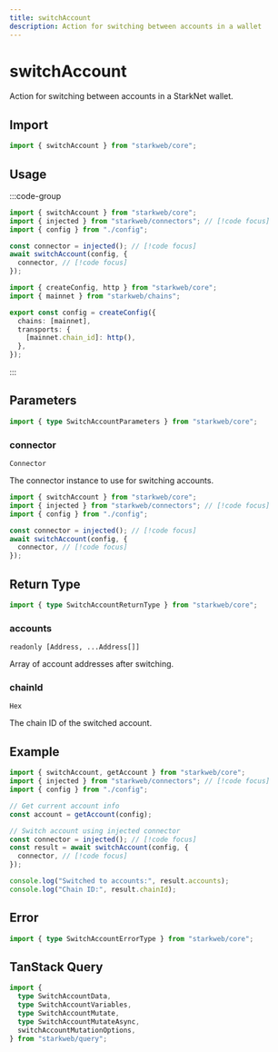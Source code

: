 ```yaml
---
title: switchAccount
description: Action for switching between accounts in a wallet
---
```


# switchAccount

Action for switching between accounts in a StarkNet wallet.

## Import

```ts
import { switchAccount } from "starkweb/core";
```

## Usage

:::code-group

```ts [index.ts]
import { switchAccount } from "starkweb/core";
import { injected } from "starkweb/connectors"; // [!code focus]
import { config } from "./config";

const connector = injected(); // [!code focus]
await switchAccount(config, {
  connector, // [!code focus]
});
```

```ts [config.ts]
import { createConfig, http } from "starkweb/core";
import { mainnet } from "starkweb/chains";

export const config = createConfig({
  chains: [mainnet],
  transports: {
    [mainnet.chain_id]: http(),
  },
});
```

:::

## Parameters

```ts
import { type SwitchAccountParameters } from "starkweb/core";
```

### connector

`Connector`

The connector instance to use for switching accounts.

```ts [index.ts]
import { switchAccount } from "starkweb/core";
import { injected } from "starkweb/connectors"; // [!code focus]
import { config } from "./config";

const connector = injected(); // [!code focus]
await switchAccount(config, {
  connector, // [!code focus]
});
```

## Return Type

```ts
import { type SwitchAccountReturnType } from "starkweb/core";
```

### accounts

`readonly [Address, ...Address[]]`

Array of account addresses after switching.

### chainId

`Hex`

The chain ID of the switched account.

## Example

```ts [example.ts]
import { switchAccount, getAccount } from "starkweb/core";
import { injected } from "starkweb/connectors"; // [!code focus]
import { config } from "./config";

// Get current account info
const account = getAccount(config);

// Switch account using injected connector
const connector = injected(); // [!code focus]
const result = await switchAccount(config, {
  connector, // [!code focus]
});

console.log("Switched to accounts:", result.accounts);
console.log("Chain ID:", result.chainId);
```

## Error

```ts
import { type SwitchAccountErrorType } from "starkweb/core";
```

## TanStack Query

```ts
import {
  type SwitchAccountData,
  type SwitchAccountVariables,
  type SwitchAccountMutate,
  type SwitchAccountMutateAsync,
  switchAccountMutationOptions,
} from "starkweb/query";
```
